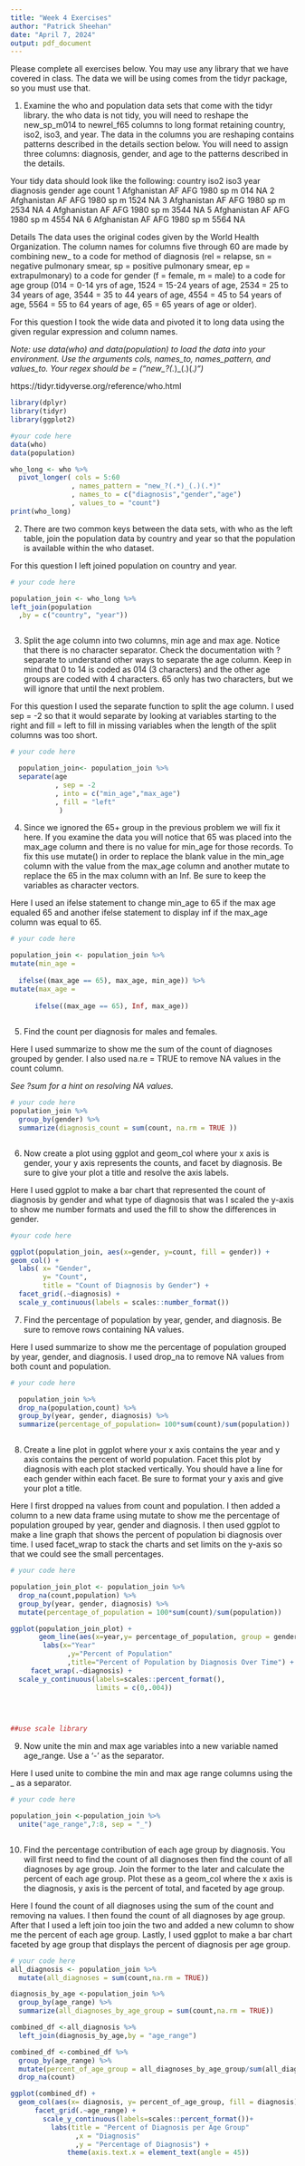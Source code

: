 ```yaml
---
title: "Week 4 Exercises"
author: "Patrick Sheehan"
date: "April 7, 2024"
output: pdf_document
---
```


Please complete all exercises below. You may use any library that we have covered in class. The data we will be using comes from the tidyr package, so you must use that. 

1) Examine the who and population data sets that come with the tidyr library. the who data is not tidy, you will need to reshape the new_sp_m014 to newrel_f65 columns to long format retaining country, iso2, iso3, and year. The data in the columns you are reshaping contains patterns described in the details section below. You will need to assign three columns: diagnosis, gender, and age to the patterns described in the details. 

Your tidy data should look like the following:
  country     iso2  iso3   year diagnosis gender age   count
  <chr>       <chr> <chr> <int> <chr>     <chr>  <chr> <int>
1 Afghanistan AF    AFG    1980 sp        m      014      NA
2 Afghanistan AF    AFG    1980 sp        m      1524     NA
3 Afghanistan AF    AFG    1980 sp        m      2534     NA
4 Afghanistan AF    AFG    1980 sp        m      3544     NA
5 Afghanistan AF    AFG    1980 sp        m      4554     NA
6 Afghanistan AF    AFG    1980 sp        m      5564     NA

Details
The data uses the original codes given by the World Health Organization. The column names for columns five through 60 are made by combining new_ to a code for method of diagnosis (rel = relapse, sn = negative pulmonary smear, sp = positive pulmonary smear, ep = extrapulmonary) to a code for gender (f = female, m = male) to a code for age group (014 = 0-14 yrs of age, 1524 = 15-24 years of age, 2534 = 25 to 34 years of age, 3544 = 35 to 44 years of age, 4554 = 45 to 54 years of age, 5564 = 55 to 64 years of age, 65 = 65 years of age or older).

For this question I took the wide data and pivoted it to long data using the given regular expression and column names.

*Note: use data(who) and data(population) to load the data into your environment.*
*Use the arguments cols, names_to, names_pattern, and values_to.*
*Your regex should be = ("new_?(.*)_(.)(.*)")*

https://tidyr.tidyverse.org/reference/who.html

```r
library(dplyr)
library(tidyr)
library(ggplot2)

#your code here
data(who)
data(population)

who_long <- who %>%
  pivot_longer( cols = 5:60
               , names_pattern = "new_?(.*)_(.)(.*)"
               , names_to = c("diagnosis","gender","age")
               , values_to = "count")
print(who_long)
```

2) There are two common keys between the data sets, with who as the left table, join the population data by country and year so that the population is available within the who dataset. 

For this question I left joined population on country and year.

```r
# your code here

population_join <- who_long %>%
left_join(population
  ,by = c("country", "year"))



```

3) Split the age column into two columns, min age and max age. Notice that there is no character separator. Check the documentation with ?separate to understand other ways to separate the age column. Keep in mind that 0 to 14 is coded as 014 (3 characters) and the other age groups are coded with 4 characters. 65 only has two characters, but we will ignore that until the next problem. 

For this question I used the separate function to split the age column. I used sep = -2 so that it would separate by looking at variables starting to the right and fill = left to fill in missing variables when the length of the split columns was too short.

```r
# your code here

  population_join<- population_join %>%
  separate(age
           , sep = -2
           , into = c("min_age","max_age")
           , fill = "left"
            )

```

4) Since we ignored the 65+ group in the previous problem we will fix it here. If you examine the data you will notice that 65 was placed into the max_age column and there is no value for min_age for those records. To fix this use mutate() in order to replace the blank value in the min_age column with the value from the max_age column and another mutate to replace the 65 in the max column with an Inf. Be sure to keep the variables as character vectors.  

Here I used an ifelse statement to change min_age to 65 if the max age equaled 65 and another ifelse statement to display inf if the max_age column was equal to 65.

```r
# your code here

population_join <- population_join %>%
mutate(min_age = 
  
  ifelse((max_age == 65), max_age, min_age)) %>%
mutate(max_age = 
         
      ifelse((max_age == 65), Inf, max_age)) 
       

```

5) Find the count per diagnosis for males and females.

Here I used summarize to show me the sum of the count of diagnoses grouped by gender. I also used na.re = TRUE to remove NA values in the count column.

*See ?sum for a hint on resolving NA values.*

```r
# your code here
population_join %>%
  group_by(gender) %>%
  summarize(diagnosis_count = sum(count, na.rm = TRUE ))



```

6) Now create a plot using ggplot and geom_col where your x axis is gender, your y axis represents the counts, and facet by diagnosis. Be sure to give your plot a title and resolve the axis labels. 

Here I used ggplot to make a bar chart that represented the count of diagnosis by gender and what type of diagnosis that was I scaled the y-axis to show me number formats and used the fill to show the differences in gender.

```r
#your code here

ggplot(population_join, aes(x=gender, y=count, fill = gender)) +
geom_col() +
  labs( x= "Gender",
        y= "Count",
        title = "Count of Diagnosis by Gender") +
  facet_grid(.~diagnosis) +
  scale_y_continuous(labels = scales::number_format())

```

7) Find the percentage of population by year, gender, and diagnosis. Be sure to remove rows containing NA values. 

Here I used summarize to show me the percentage of population grouped by year, gender, and diagnosis. I used drop_na to remove NA values from both count and population.

```r
# your code here

  population_join %>% 
  drop_na(population,count) %>%
  group_by(year, gender, diagnosis) %>%
  summarize(percentage_of_population= 100*sum(count)/sum(population)) 



```

8) Create a line plot in ggplot where your x axis contains the year and y axis contains the percent of world population. Facet this plot by diagnosis with each plot stacked vertically. You should have a line for each gender within each facet. Be sure to format your y axis and give your plot a title. 

Here I first dropped na values from count and population. I then added a column to a new data frame using mutate to show me the percentage of population grouped by year, gender and diagnosis. I then used ggplot to make a line graph that shows the percent of population bi diagnosis over time. I used facet_wrap to stack the charts and set limits on the y-axis so that we could see the small percentages.

```r
# your code here

population_join_plot <- population_join %>%
  drop_na(count,population) %>%
  group_by(year, gender, diagnosis) %>%
  mutate(percentage_of_population = 100*sum(count)/sum(population))

ggplot(population_join_plot) +
       geom_line(aes(x=year,y= percentage_of_population, group = gender, color = gender)) +
        labs(x="Year"
              ,y="Percent of Population"
              ,title="Percent of Population by Diagnosis Over Time") +
     facet_wrap(.~diagnosis) +
  scale_y_continuous(labels=scales::percent_format(),
                     limits = c(0,.004))

             
    

##use scale library
```

9) Now unite the min and max age variables into a new variable named age_range. Use a '-' as the separator. 

Here I used unite to combine the min and max age range columns using the _ as a separator. 

```r
# your code here

population_join <-population_join %>%
  unite("age_range",7:8, sep = "_")



```

10) Find the percentage contribution of each age group by diagnosis. You will first need to find the count of all diagnoses then find the count of all diagnoses by age group. Join the former to the later and calculate the percent of each age group. Plot these as a geom_col where the x axis is the diagnosis, y axis is the percent of total, and faceted by age group. 

Here I found the count of all diagnoses using the sum of the count and removing na values. I then found the count of all diagnoses by age group. After that I used a left join too join the two and added a new column to show me the percent of each age group. Lastly, I used ggplot to make a bar chart faceted by age group that displays the percent of diagnosis per age group.

```r
# your code here
all_diagnosis <- population_join %>%
  mutate(all_diagnoses = sum(count,na.rm = TRUE))

diagnosis_by_age <-population_join %>%
  group_by(age_range) %>%
  summarize(all_diagnoses_by_age_group = sum(count,na.rm = TRUE))

combined_df <-all_diagnosis %>%
  left_join(diagnosis_by_age,by = "age_range")

combined_df <-combined_df %>%
  group_by(age_range) %>%
  mutate(percent_of_age_group = all_diagnoses_by_age_group/sum(all_diagnoses)) %>%
  drop_na(count)

ggplot(combined_df) +
  geom_col(aes(x= diagnosis, y= percent_of_age_group, fill = diagnosis)) +
      facet_grid(.~age_range) +
        scale_y_continuous(labels=scales::percent_format())+
          labs(title = "Percent of Diagnosis per Age Group"
                ,x = "Diagnosis"
                ,y = "Percentage of Diagnosis") +
              theme(axis.text.x = element_text(angle = 45))

```